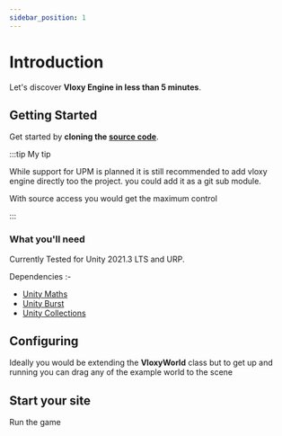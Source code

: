 ```yaml
---
sidebar_position: 1
---
```


# Introduction

Let's discover **Vloxy Engine in less than 5 minutes**.

## Getting Started

Get started by **cloning the [source code](https://github.com/BLaZeKiLL/VloxyEngine)**.

:::tip My tip

While support for UPM is planned it is still recommended to add vloxy engine directly too the project.
you could add it as a git sub module.

With source access you would get the maximum control

:::

### What you'll need

Currently Tested for Unity 2021.3 LTS and URP.

Dependencies :-
- [Unity Maths](https://docs.unity3d.com/Packages/com.unity.mathematics@1.2/manual/index.html)
- [Unity Burst](https://docs.unity3d.com/Packages/com.unity.burst@1.7/manual/index.html)
- [Unity Collections](https://docs.unity3d.com/Packages/com.unity.collections@1.2/manual/index.html)

## Configuring

Ideally you would be extending the **VloxyWorld** class but to get up and running you can drag
any of the example world to the scene

## Start your site

Run the game